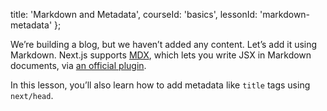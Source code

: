 
  title: 'Markdown and Metadata',
  courseId: 'basics',
  lessonId: 'markdown-metadata'
};

We’re building a blog, but we haven’t added any content. Let’s add it using Markdown. Next.js supports [MDX](https://mdxjs.com/), which lets you write JSX in Markdown documents, via [an official plugin](https://github.com/zeit/next.js/tree/canary/packages/next-mdx).

In this lesson, you’ll also learn how to add metadata like `title` tags using `next/head`.

